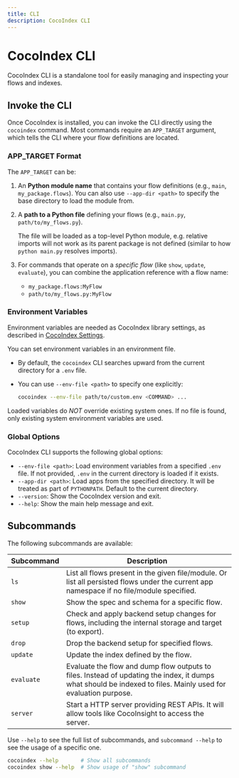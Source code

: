 ```yaml
---
title: CLI
description: CocoIndex CLI
---
```



# CocoIndex CLI

CocoIndex CLI is a standalone tool for easily managing and inspecting your flows and indexes.

## Invoke the CLI

Once CocoIndex is installed, you can invoke the CLI directly using the `cocoindex` command. Most commands require an `APP_TARGET` argument, which tells the CLI where your flow definitions are located.

### APP_TARGET Format

The `APP_TARGET` can be:
1.  An **Python module name** that contains your flow definitions (e.g., `main`, `my_package.flows`).
    You can also use `--app-dir <path>` to specify the base directory to load the module from.

2.  A **path to a Python file** defining your flows (e.g., `main.py`, `path/to/my_flows.py`).

    The file will be loaded as a top-level Python module, e.g. relative imports will not work as its parent package is not defined (similar to how `python main.py` resolves imports).

3.  For commands that operate on a *specific flow* (like `show`, `update`, `evaluate`), you can combine the application reference with a flow name:
    * `my_package.flows:MyFlow`
    * `path/to/my_flows.py:MyFlow`

### Environment Variables

Environment variables are needed as CocoIndex library settings, as described in [CocoIndex Settings](settings#list-of-environment-variables).

You can set environment variables in an environment file.

*   By default, the `cocoindex` CLI searches upward from the current directory for a `.env` file.
*   You can use `--env-file <path>` to specify one explicitly:

    ```sh
    cocoindex --env-file path/to/custom.env <COMMAND> ...
    ```

Loaded variables do *NOT* override existing system ones.
If no file is found, only existing system environment variables are used.

### Global Options

CocoIndex CLI supports the following global options:

* `--env-file <path>`: Load environment variables from a specified `.env` file. If not provided, `.env` in the current directory is loaded if it exists.
* `--app-dir <path>`: Load apps from the specified directory. It will be treated as part of `PYTHONPATH`. Default to the current directory.
* `--version`: Show the CocoIndex version and exit.
* `--help`: Show the main help message and exit.

## Subcommands

The following subcommands are available:

| Subcommand | Description |
| ---------- | ----------- |
| `ls` | List all flows present in the given file/module. Or list all persisted flows under the current app namespace if no file/module specified. |
| `show` | Show the spec and schema for a specific flow. |
| `setup` | Check and apply backend setup changes for flows, including the internal storage and target (to export). |
| `drop` | Drop the backend setup for specified flows. |
| `update` | Update the index defined by the flow. |
| `evaluate` | Evaluate the flow and dump flow outputs to files.  Instead of updating the index, it dumps what should be indexed to files. Mainly used for evaluation purpose. |
| `server` | Start a HTTP server providing REST APIs. It will allow tools like CocoInsight to access the server. |

Use `--help` to see the full list of subcommands, and `subcommand --help` to see the usage of a specific one.

```sh
cocoindex --help       # Show all subcommands
cocoindex show --help  # Show usage of "show" subcommand
```
